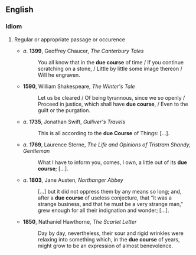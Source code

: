 == English ==
{{rft|Is this an idiom? or Is only "in due course" an idiom?}}
=== Idiom ===
{{en-noun|sg=[[due]] [[course]]}}

# {{idiom}} Regular or appropriate passage or occurence
#* ''a''. '''1399''', Geoffrey Chaucer, ''The Canterbury Tales''
#*: You all know that in the '''due course''' of time / If you continue scratching on a stone, / Little by little some image thereon / Will he engraven.
#* '''1590''', William Shakespeare, ''The Winter's Tale''
#*: Let us be cleared / Of being tyrannous, since we so openly / Proceed in justice, which shall have '''due course''', / Even to the guilt or the purgation. 
#* ''a''. '''1735''', Jonathan Swift, ''Gulliver's Travels''
#*: This is all according to the '''due Course''' of Things: […].
#* ''a''. '''1769''', Laurence Sterne, ''The Life and Opinions of Tristram Shandy, Gentleman''
#*: What I have to inform you, comes, I own, a little out of its '''due course'''; […].
#* ''a''. '''1803''', Jane Austen, ''Northanger Abbey''
#*: […] but it did not oppress them by any means so long; and, after a '''due course''' of useless conjecture, that “it was a strange business, and that he must be a very strange man,” grew enough for all their indignation and wonder; […].
#* '''1850''', Nathaniel Hawthorne, ''The Scarlet Letter''
#*: Day by day, nevertheless, their sour and rigid wrinkles were relaxing into something which, in the '''due course''' of years, might grow to be an expression of almost benevolence.